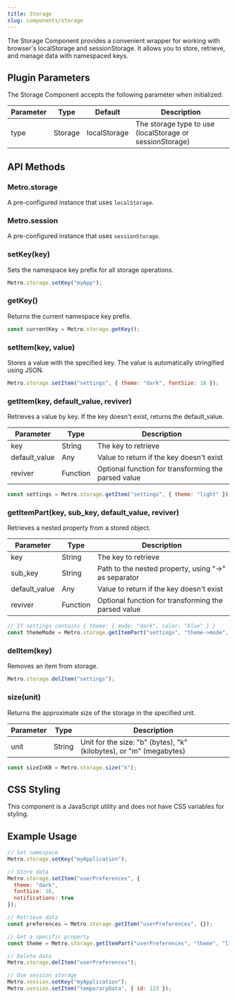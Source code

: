 ```yaml
---
title: Storage
slug: components/storage
---
```


The Storage Component provides a convenient wrapper for working with browser's localStorage and sessionStorage. It allows you to store, retrieve, and manage data with namespaced keys.

## Plugin Parameters

The Storage Component accepts the following parameter when initialized:

| Parameter | Type | Default | Description |
|-----------|------|---------|-------------|
| type | Storage | localStorage | The storage type to use (localStorage or sessionStorage) |

## API Methods

### Metro.storage

A pre-configured instance that uses `localStorage`.

### Metro.session

A pre-configured instance that uses `sessionStorage`.

### setKey(key)

Sets the namespace key prefix for all storage operations.

```javascript
Metro.storage.setKey("myApp");
```

### getKey()

Returns the current namespace key prefix.

```javascript
const currentKey = Metro.storage.getKey();
```

### setItem(key, value)

Stores a value with the specified key. The value is automatically stringified using JSON.

```javascript
Metro.storage.setItem("settings", { theme: "dark", fontSize: 16 });
```

### getItem(key, default_value, reviver)

Retrieves a value by key. If the key doesn't exist, returns the default_value.

| Parameter | Type | Description |
|-----------|------|-------------|
| key | String | The key to retrieve |
| default_value | Any | Value to return if the key doesn't exist |
| reviver | Function | Optional function for transforming the parsed value |

```javascript
const settings = Metro.storage.getItem("settings", { theme: "light" });
```

### getItemPart(key, sub_key, default_value, reviver)

Retrieves a nested property from a stored object.

| Parameter | Type | Description |
|-----------|------|-------------|
| key | String | The key to retrieve |
| sub_key | String | Path to the nested property, using "->" as separator |
| default_value | Any | Value to return if the key doesn't exist |
| reviver | Function | Optional function for transforming the parsed value |

```javascript
// If settings contains { theme: { mode: "dark", color: "blue" } }
const themeMode = Metro.storage.getItemPart("settings", "theme->mode", "light");
```

### delItem(key)

Removes an item from storage.

```javascript
Metro.storage.delItem("settings");
```

### size(unit)

Returns the approximate size of the storage in the specified unit.

| Parameter | Type | Description |
|-----------|------|-------------|
| unit | String | Unit for the size: "b" (bytes), "k" (kilobytes), or "m" (megabytes) |

```javascript
const sizeInKB = Metro.storage.size("k");
```

## CSS Styling

This component is a JavaScript utility and does not have CSS variables for styling.

## Example Usage

```javascript
// Set namespace
Metro.storage.setKey("myApplication");

// Store data
Metro.storage.setItem("userPreferences", {
  theme: "dark",
  fontSize: 16,
  notifications: true
});

// Retrieve data
const preferences = Metro.storage.getItem("userPreferences", {});

// Get a specific property
const theme = Metro.storage.getItemPart("userPreferences", "theme", "light");

// Delete data
Metro.storage.delItem("userPreferences");

// Use session storage
Metro.session.setKey("myApplication");
Metro.session.setItem("temporaryData", { id: 123 });
```